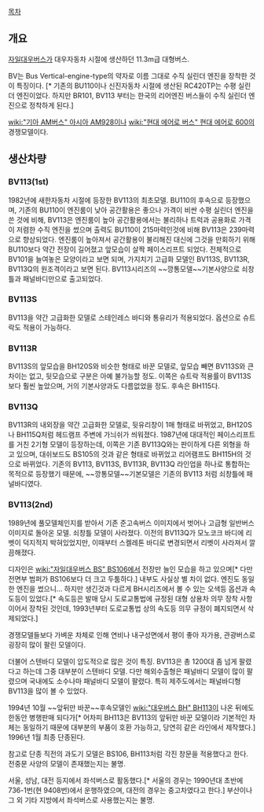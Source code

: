 [[목차]]


== 개요 ==
[[자일대우버스]]가 대우자동차 시절에 생산하던 11.3m급 대형버스.

BV는 Bus Vertical-engine-type의 약자로 이름 그대로 수직 실린더 엔진을 장착한 것이 특징이다. [* 기존의 BU110이나 신진자동차 시절에 생산된 RC420TP는 수평 실린더 엔진이었다. 하지만 BR101, BV113 부터는 한국의 리어엔진 버스들이 수직 실린더 엔진으로 정착하게 된다.]

[[wiki:"기아 AM버스" 아시아 AM928]]이나 [[wiki:"현대 에어로 버스" 현대 에어로 600]]의 경쟁모델이다.

== 생산차량 ==
=== BV113(1st) ===
1982년에 새한자동차 시절에 등장한 BV113의 최초모델. BU110의 후속으로 등장했으며, 기존의 BU110이 엔진룸이 낮아 공간활용은 좋으나 가격이 비싼 수평 실린더 엔진을 쓴 것에 비해, BV113은 엔진룸이 높아 공간활용에서는 불리하나 트럭과 공용화로 가격이 저렴한 수직 엔진을 썼으며 출력도 BU110이 215마력인것에 비해 BV113은 239마력으로 향상되었다. 엔진룸이 높아져서 공간활용이 불리해진 대신에 그것을 만회하기 위해 BU110보다 약간 전장이 길어졌고 앞모습이 살짝 페이스리프트 되었다. 전체적으로 BV101을 늘여놓은 모양이라고 보면 되며, 가지치기 고급화 모델인 BV113S, BV113R, BV113Q의 원조격이라고 보면 된다. BV113시리즈의 ~~깡통모델~~기본사양으로 쇠창틀과 패널바디만으로 출고되었다.

=== BV113S ===
BV113을 약간 고급화한 모델로 스테인레스 바디와 통유리가 적용되었다. 옵션으로 슈트락도 적용이 가능하다.
=== BV113R ===
BV113S의 앞모습을 BH120S와 비슷한 형태로 바꾼 모델로, 앞모습 빼면 BV113S와 큰 차이는 없고, 뒷모습으로 구분은 아예 불가능할 정도. 이쪽은 슈트락 적용률이 BV113S 보다 훨씬 높았으며, 거의 기본사양과도 다름없었을 정도. 후속은 BH115다.
 
=== BV113Q ===
BV113R의 내외장을 약간 고급화한 모델로, 뒷유리창이 1매 형태로 바뀌었고, BH120S나 BH115Q처럼 헤드램프 주변에 가늬쉬가 씌워졌다.
1987년에 대대적인 페이스리프트를 거친 2기형 모델이 등장하는데, 이쪽은 기존 BV113Q와는 판이하게 다른 외형을 하고 있으며, 대쉬보드도 BS105의 것과 같은 형태로 바뀌었고 리어램프도 BH115H의 것으로 바뀌었다. 기존의 BV113, BV113S, BV113R, BV113Q 라인업을 하나로 통합하는 목적으로 등장했기 때문에, ~~깡통모델~~기본모델은 기존의 BV113 처럼 쇠창틀에 패널바디였다.

=== BV113(2nd) ===
1989년에 풀모델체인지를 받아서 기존 준고속버스 이미지에서 벗어나 고급형 일반버스 이미지로 돌아온 모델. 쇠창틀 모델이 사라졌다.
이전의 BV113Q가 모노코크 바디에 리벳이 덕지적지 박혀있었지만, 이때부터 스켈레톤 바디로 변경되면서 리벳이 사라져서 깔끔해졌다.

디자인은 [[wiki:"자일대우버스 BS" BS106]]에서 전장만 늘인 모습을 하고 있으며[* 다만 전면부 범퍼가 BS106보다 더 크고 두툼하다.] 내부도 사실상 별 차이 없다. 엔진도 동일한 엔진을 썼으니... 하지만 생긴것과 다르게 BH시리즈에서 볼 수 있는 오색등 옵션과 속도등이 있었다.[* 속도등은 발매 당시 도로교통법에 규정된 대형 상용차 의무 장착 사항이어서 장착된 것인데, 1993년부터 도로교통법 상의 속도등 의무 규정이 폐지되면서 삭제되었다.]

경쟁모델들보다 가벼운 차체로 인해 연비나 내구성면에서 평이 좋아 자가용, 관광버스로 굉장히 많이 팔린 모델이다.

더불어 스텐바디 모델이 압도적으로 많은 것이 특징. BV113은 총 1200대 좀 넘게 팔렸다고 하는데 그중 대부분이 스텐바디 모델. 다만 해외수출형은 패널바디 모델이 많이 팔렸으며 국내에도 소수나마 패널바디 모델이 팔렸다. 특히 제주도에서는 패널바디형 BV113을 많이 볼 수 있었다.

1994년 10월 ~~앞뒤만 바꾼~~후속모델인 [[wiki:"대우버스 BH" BH113]]이 나온 뒤에도 한동안 병행판매 되다가[* 어차피 BH113은 BV113의 앞뒤만 바꾼 모델이라 기본적인 차체는 동일하기 때문에 대부분의 부품이 호환 가능하고, 당연히 같은 라인에서 제작했다.] 1996년 1월 최종 단종된다.

참고로 단종 직전의 과도기 모델은 BS106, BH113처럼 각진 창문을 적용했다고 한다. 전중문 사양의 모델이 존재했는지는 불명.

서울, 성남, 대전 등지에서 좌석버스로 활동했다.[* 서울의 경우는 1990년대 초반에 736-1번(현 9408번)에서 운행하였으며, 대전의 경우는 중고차였다고 한다.] 부산이나 그 외 기타 지방에서 좌석버스로 사용했는지는 불명.
